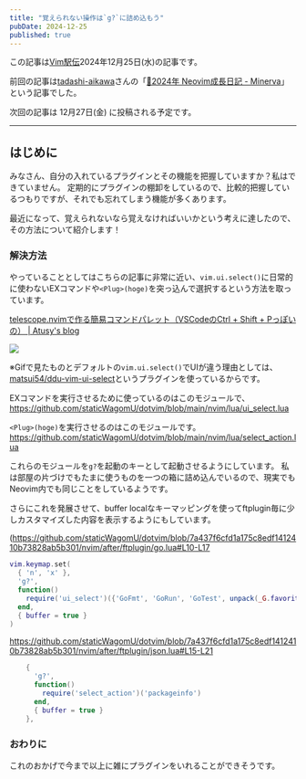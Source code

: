 ```yaml
---
title: "覚えられない操作は`g?`に詰め込もう"
pubDate: 2024-12-25
published: true
---
```



この記事は[Vim駅伝](https://vim-jp.org/ekiden/)2024年12月25日(水)の記事です。

前回の記事は[tadashi-aikawa](https://github.com/tadashi-aikawa)さんの「[📘2024年 Neovim成長日記 - Minerva](https://minerva.mamansoft.net/%F0%9F%93%98Articles/%F0%9F%93%982024%E5%B9%B4+Neovim%E6%88%90%E9%95%B7%E6%97%A5%E8%A8%98)」という記事でした。

次回の記事は 12月27日(金) に投稿される予定です。

---


## はじめに

みなさん、自分の入れているプラグインとその機能を把握していますか？私はできていません。
定期的にプラグインの棚卸をしているので、比較的把握しているつもりですが、それでも忘れてしまう機能が多くあります。

最近になって、覚えられないなら覚えなければいいかという考えに達したので、その方法について紹介します！

### 解決方法

やっていることとしてはこちらの記事に非常に近い、`vim.ui.select()`に日常的に使わないEXコマンドや`<Plug>(hoge)`を突っ込んで選択するという方法を取っています。

[telescope.nvimで作る簡易コマンドパレット（VSCodeのCtrl + Shift + Pっぽいの） \| Atusy's blog](https://blog.atusy.net/2022/11/03/telescope-as-command-pallete/)

![](/images/blog/2024-12-25-vim-ekiden/Animation.gif)

※Gifで見たものとデフォルトの`vim.ui.select()`でUIが違う理由としては、[matsui54/ddu-vim-ui-select](https://github.com/matsui54/ddu-vim-ui-select)というプラグインを使っているからです。


EXコマンドを実行させるために使っているのはこのモジュールで、
https://github.com/staticWagomU/dotvim/blob/main/nvim/lua/ui_select.lua

`<Plug>(hoge)`を実行させるのはこのモジュールです。
https://github.com/staticWagomU/dotvim/blob/main/nvim/lua/select_action.lua

これらのモジュールを`g?`を起動のキーとして起動させるようにしています。
私は部屋の片づけでもたまに使うものを一つの箱に詰め込んでいるので、現実でもNeovim内でも同じことをしているようです。


さらにこれを発展させて、buffer localなキーマッピングを使ってftplugin毎に少しカスタマイズした内容を表示するようにもしています。

(https://github.com/staticWagomU/dotvim/blob/7a437f6cfd1a175c8edf1412410b73828ab5b301/nvim/after/ftplugin/go.lua#L10-L17
```lua
vim.keymap.set(
  { 'n', 'x' },
  'g?',
  function()
    require('ui_select')({'GoFmt', 'GoRun', 'GoTest', unpack(_G.favoriteList)}, vim.fn.execute)
  end,
  { buffer = true }
)
```

https://github.com/staticWagomU/dotvim/blob/7a437f6cfd1a175c8edf1412410b73828ab5b301/nvim/after/ftplugin/json.lua#L15-L21
```lua
    {
      'g?',
      function()
        require('select_action')('packageinfo')
      end,
      { buffer = true }
    },
```


### おわりに

これのおかげで今まで以上に雑にプラグインをいれることができそうです。
